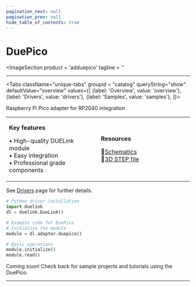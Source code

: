 ```yaml
---
pagination_next: null
pagination_prev: null
hide_table_of_contents: true
---
```



# DuePico

<ImageSection
    product = 'adduepico'
    tagline = ''
></ImageSection>

---

<Tabs className="unique-tabs" groupid = "catalog" queryString="show" defaultValue="overview"
  values={[
    {label: 'Overview', value: 'overview'},
    {label: 'Drivers', value: 'drivers'},
    {label: 'Samples', value: 'samples'},
  ]}>

<TabItem value="overview">

Raspberry Pi Pico adapter for RP2040 integration

<table><td width='50%'>

**Key features**

• High-quality DUELink module<br/>
• Easy integration<br/>
• Professional grade components<br/>

</td><td width='50%'>

**Resources**
 
📄[Schematics](/sch/gdl-adduepico-b.pdf)<br/>
🔩[3D STEP file](/3d/gdl-adduepico-b.step)<br/>

</td></table>

</TabItem>

<TabItem value="drivers">

See [Drivers](../../engine/drivers) page for further details.

```python
# Python driver installation
import duelink
dl = duelink.DueLink()

# Example code for DuePico
# Initialize the module
module = dl.adapter.duepico()

# Basic operations
module.initialize()
module.read()
```

</TabItem>

<TabItem value="samples">

Coming soon! Check back for sample projects and tutorials using the DuePico.

</TabItem>

</Tabs>

---

<OrderSection
    product = "DUELink DuePico B"
    partnumber = "GDL-ADDUEPICO-B"
    price = "$19.99"
/>
